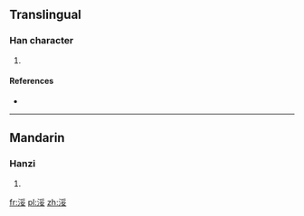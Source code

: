 ==Translingual==

===Han character===
{{Han char|rn=85|rad=水|as=07|sn=10|four=32144|canj=EBV}}

# {{defn|Han|sort=水07}}

====References====
* {{Han ref|kx=0625.220|dkj=17511|dj=1027.080|hdz=31628.110|uh=6D7D|ud=28029|bh=D267|bd=53863}}

----

==Mandarin==

===Hanzi===
{{cmn-hanzi|pin=[[suī]] ([[sui1]])|wg=sui<sup>1</sup>}}

# {{defn|lang=cmn|sort=水07}}

[[fr:浽]]
[[pl:浽]]
[[zh:浽]]